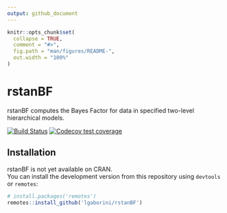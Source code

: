 ```yaml
---
output: github_document
---
```


<!-- README.md is generated from README.Rmd. Please edit that file -->

```r
knitr::opts_chunk$set(
  collapse = TRUE,
  comment = "#>",
  fig.path = "man/figures/README-",
  out.width = "100%"
)
```
# rstanBF

rstanBF computes the Bayes Factor for data in specified two-level hierarchical models.

[![Build Status](https://travis-ci.org/lgaborini/rstanBF.svg?branch=master)](https://travis-ci.org/lgaborini/rstanBF)
[![Codecov test coverage](https://codecov.io/gh/lgaborini/rstanBF/branch/master/graph/badge.svg)](https://codecov.io/gh/lgaborini/rstanBF?branch=master)

## Installation

rstanBF is not yet available on CRAN.    
You can install the development version from this repository using `devtools` or `remotes`:

```r
# install.packages('remotes')
remotes::install_github('lgaborini/rstanBF')
```
